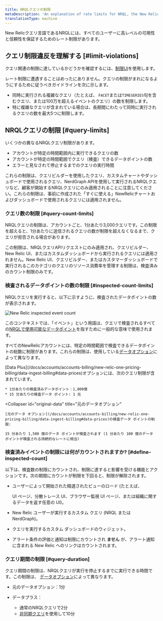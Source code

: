 ```yaml
---
title: NRQLクエリの制限
metaDescription: 'An explanation of rate limits for NRQL, the New Relic query language'
translationType: machine
---
```



New Relicクエリ言語であるNRQLには、すべてのユーザーに高レベルの可用性と信頼性を保証するためのレート制限があります。

## クエリ制限違反を理解する [#limit-violations]

クエリ関連の制限に達しているかどうかを確認するには、[制限UI](/docs/data-apis/manage-data/view-system-limits/)を使用します。

レート制限に遭遇することはめったにありません。クエリの制限がまれになるようにするために従うべきガイドラインを次に示します。

* 同時に実行される複雑なクエリ（たとえば、 `FACET`または`TIMESERIES`句を含むクエリ、または100万を超えるイベントのクエリ）の数を制限します。
* 特に複雑なクエリが含まれている場合は、長期間にわたって同時に実行されるクエリの数を最大5つに制限します。

## NRQLクエリの制限 [#query-limits]

いくつかの異なるNRQLクエリ制限があります。

* アカウントが特定の時間範囲内に実行できるクエリの数
* アカウントが特定の時間範囲でクエリ（検査）できるデータポイントの数
* エラーと見なされて停止するまでのクエリの実行時間

これらの制限は、クエリビルダーを使用したクエリ、カスタムチャートやダッシュボードで使用されるクエリ、NerdGraph APIを使用して実行されるNRQLクエリなど、顧客が開始するNRQLクエリにのみ適用されることに注意してください。これらの制限は、事前に作成された「すぐに使える」NewRelicチャートおよびダッシュボードで使用されるクエリには適用されません。

### クエリ数の制限 [#query-count-limits]

NRQLクエリの制限は、アカウントごと、1分あたり3,000クエリです。この制限を超えると、1分あたりに送信されるクエリの数が制限を超えなくなるまで、クエリが拒否される場合があります。

この制限は、NRQLクエリAPIリクエストにのみ適用され、クエリビルダー、New Relic UI、またはカスタムダッシュボードから実行されるクエリには適用されません。New Relic UI、クエリビルダー、またはカスタマーダッシュボードで実行されるこのカテゴリのクエリのリソース消費率を管理する制限は、検査済みのカウント制限のみです。

### 検査されるデータポイントの数の制限 [#inspected-count-limits]

NRQLクエリを実行すると、以下に示すように、検査されたデータポイントの数が表示されます。

<img
  title="New Relic inspected event count"
  alt="New Relic inspected event count"
  src={queriesnrqlEventCountinQueryBuilder}
/>

このコンテキストでは、「イベント」という用語は、クエリで検査されるすべての[NRQLで使用可能なデータポイント](/docs/query-data/nrql-new-relic-query-language/getting-started/introduction-nrql#what-you-can-query)を指すために一般的な意味で使用されます。

すべてのNewRelicアカウントには、特定の時間範囲で検査できるデータポイントの総数に制限があります。これらの制限は、使用している[データオプション](/docs/accounts/accounts-billing/new-relic-one-pricing-billing/data-ingest-billing#data-prices)によって異なります。

<CollapserGroup>
  <Collapser
    id="data-plus"
    title="データプラス"
  >
    [Data Plus](/docs/accounts/accounts-billing/new-relic-one-pricing-billing/data-ingest-billing#data-prices)オプションには、次のクエリ制限が含まれています。

    * 1分あたりの検査済みデータポイント：1,000億
    * 15 分あたりの検査データ ポイント: 1 兆
  </Collapser>

  <Collapser
    id="original-data"
    title="元のデータオプション"
  >
    [元のデータ オプション](/docs/accounts/accounts-billing/new-relic-one-pricing-billing/data-ingest-billing#data-prices)の検査データ ポイントの制限:

    15 分あたり 1,500 億のデータ ポイントが検査されます (1 分あたり 100 億のデータ ポイントが検査される持続的なレートに相当)
  </Collapser>
</CollapserGroup>

### 検査済みイベントの制限には何がカウントされますか? [#define-inspected-count]

以下は、検査数の制限にカウントされ、制限に達すると影響を受ける機能とアクションです。次の期間にカウントが制限を下回ると、制限が解除されます。

* ユーザーによって開始された精選されたビューのロード (たとえば、

  <InlinePopover type="apm"/>

  UI ページ、分散トレース UI、ブラウザー監視 UI ページ、または組織に関するデータを返す任意の UI)。

* New Relic ユーザーが実行するカスタム クエリ (NRQL または NerdGraph)。

* クエリを実行するカスタム ダッシュボードのウィジェット。

* アラート条件の評価と通知は制限にカウントされ **ません** が、アラート通知に含まれる New Relic へのリンクはカウントされます。

### クエリ期間の制限 [#query-duration]

クエリ期間の制限は、NRQLクエリが実行を停止するまでに実行できる時間です。この制限は、 [データオプション](/docs/accounts/accounts-billing/new-relic-one-pricing-billing/data-ingest-billing#data-prices)によって異なります。

* 元のデータオプション：1分

* データプラス：

  * 通常のNRQLクエリで2分
  * [非同期クエリ](/docs/apis/nerdgraph/examples/async-queries-nrql-tutorial)を使用して10分